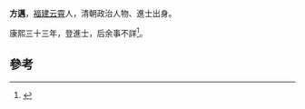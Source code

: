 '''方邁'''，[[福建|福建]][[云霄|云霄]]人，清朝政治人物、進士出身。

康熙三十三年，登進士，后余事不詳<ref>{{cite news|title=云霄历史进士、举人、贡生名表|url=http://www.yxdlt.com/bencandy.php?fid=25&id=891|accessdate=2013-09-24|newspaper=云霄信息网|archive-date=2013-09-29|archive-url=https://web.archive.org/web/20130929040307/http://www.yxdlt.com/bencandy.php?fid=25&id=891|dead-url=no}}</ref>。

==參考==
{{reflist}}
{{清朝人物小作品}}
{{康熙三十三年甲戌科殿試金榜}}